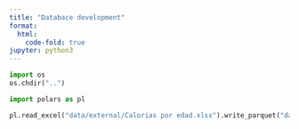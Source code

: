 ```yaml
---
title: "Databace development"
format:
  html:
    code-fold: true
jupyter: python3
---
```


```python
import os
os.chdir("..")
```

```python
import polars as pl
```
```python
pl.read_excel("data/external/Calorias por edad.xlsx").write_parquet("data/external/age_cal.parquet")
```